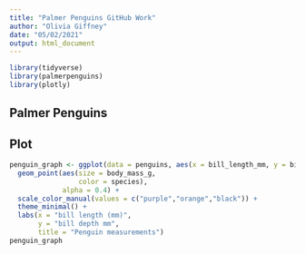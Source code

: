 ```yaml
---
title: "Palmer Penguins GitHub Work"
author: "Olivia Giffney"
date: "05/02/2021"
output: html_document
---
```


```r
library(tidyverse)
library(palmerpenguins)
library(plotly)
```

## Palmer Penguins


## Plot

```r
penguin_graph <- ggplot(data = penguins, aes(x = bill_length_mm, y = bill_depth_mm)) +
  geom_point(aes(size = body_mass_g, 
                 color = species),
             alpha = 0.4) +
  scale_color_manual(values = c("purple","orange","black")) +
  theme_minimal() +
  labs(x = "bill length (mm)",
       y = "bill depth mm",
       title = "Penguin measurements")
penguin_graph
```

